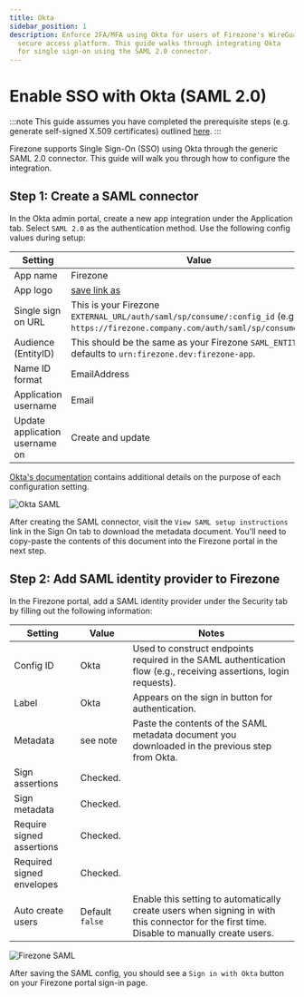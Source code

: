 ```yaml
---
title: Okta
sidebar_position: 1
description: Enforce 2FA/MFA using Okta for users of Firezone's WireGuard®-based
  secure access platform. This guide walks through integrating Okta
  for single sign-on using the SAML 2.0 connector.
---
```


# Enable SSO with Okta (SAML 2.0)

:::note
This guide assumes you have completed the prerequisite steps
(e.g. generate self-signed X.509 certificates) outlined [here](/docs/authenticate/saml#prerequisites).
:::

Firezone supports Single Sign-On (SSO) using Okta through the generic SAML 2.0 connector. This guide will walk you through how to configure the integration.

## Step 1: Create a SAML connector

In the Okta admin portal, create a new app integration under
the Application tab. Select `SAML 2.0` as the authentication method.
Use the following config values during setup:

| Setting                        | Value                                                                                                                                  |
| ------------------------------ | -------------------------------------------------------------------------------------------------------------------------------------- |
| App name                       | Firezone                                                                                                                               |
| App logo                       | [save link as](https://user-images.githubusercontent.com/52545545/155907625-a4f6c8c2-3952-488d-b244-3c37400846cf.png)                  |
| Single sign on URL             | This is your Firezone `EXTERNAL_URL/auth/saml/sp/consume/:config_id` (e.g., `https://firezone.company.com/auth/saml/sp/consume/okta`). |
| Audience (EntityID)            | This should be the same as your Firezone `SAML_ENTITY_ID`, defaults to `urn:firezone.dev:firezone-app`.                                |
| Name ID format                 | EmailAddress                                                                                                                           |
| Application username           | Email                                                                                                                                  |
| Update application username on | Create and update                                                                                                                      |

[Okta's documentation](https://help.okta.com/oie/en-us/Content/Topics/Apps/Apps_App_Integration_Wizard_SAML.htm)
contains additional details on the purpose of each configuration setting.

![Okta SAML](https://user-images.githubusercontent.com/52545545/202565311-e98729cf-c7aa-4f8d-965a-55b076177add.png)

After creating the SAML connector, visit the `View SAML setup instructions` link in
the Sign On tab to download the metadata document. You'll need
to copy-paste the contents of this document into the Firezone portal in the next step.

## Step 2: Add SAML identity provider to Firezone

In the Firezone portal, add a SAML identity provider under the Security tab
by filling out the following information:

| Setting                   | Value           | Notes                                                                                                                                       |
| ------------------------- | --------------- | ------------------------------------------------------------------------------------------------------------------------------------------- |
| Config ID                 | Okta            | Used to construct endpoints required in the SAML authentication flow (e.g., receiving assertions, login requests).                          |
| Label                     | Okta            | Appears on the sign in button for authentication.                                                                                           |
| Metadata                  | see note        | Paste the contents of the SAML metadata document you downloaded in the previous step from Okta.                                             |
| Sign assertions           | Checked.        |                                                                                                                                             |
| Sign metadata             | Checked.        |                                                                                                                                             |
| Require signed assertions | Checked.        |                                                                                                                                             |
| Required signed envelopes | Checked.        |                                                                                                                                             |
| Auto create users         | Default `false` | Enable this setting to automatically create users when signing in with this connector for the first time. Disable to manually create users. |

![Firezone SAML](https://user-images.githubusercontent.com/52545545/202557861-f7a85df0-d44f-48fd-a980-89e8b0c91503.png)

After saving the SAML config, you should see a `Sign in with Okta` button
on your Firezone portal sign-in page.
